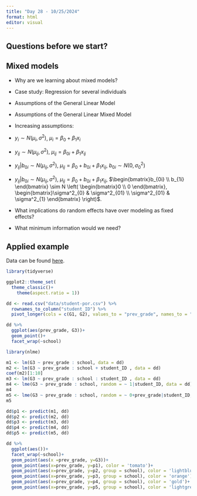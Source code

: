 ```yaml
---
title: "Day 28 - 10/25/2024"
format: html
editor: visual
---
```


## Questions before we start?

## Mixed models

- Why are we learning about mixed models?

- Case study: Regression for several individuals   
- Assumptions of the General Linear Model  
- Assumptions of the General Linear Mixed Model  
- Increasing assumptions:  
- $y_i \sim N(\mu_i, \sigma^2)$, $\mu_i = \beta_0 + \beta_1 x_i$
- $y_{ij} \sim N(\mu_{ij}, \sigma^2)$, $\mu_{ij} = \beta_{0i} + \beta_1 x_{ij}$  
- $y_{ij}|b_{0i} \sim N(\mu_{ij}, \sigma^2)$, $\mu_{ij} = \beta_{0} + b_{0i} + \beta_1 x_{ij}$, $b_{0i} \sim N(0, \sigma^2_0)$  
- $y_{ij}|b_{0i} \sim N(\mu_{ij}, \sigma^2)$, $\mu_{ij} = \beta_{0} + b_{0i} + \beta_1 x_{ij}$, $\begin{bmatrix}b_{0i} \\ b_{1i} \end{bmatrix} \sim N \left( \begin{bmatrix}0 \\ 0 \end{bmatrix}, \begin{bmatrix}\sigma^2_{0} & \sigma^2_{01} \\ \sigma^2_{01} & \sigma^2_{1} \end{bmatrix} \right)$.

- What implications do random effects have over modeling as fixed effects?  
- What minimum information would we need?  

## Applied example  

Data can be found [here](https://www.kaggle.com/datasets/devansodariya/student-performance-data).
```r
library(tidyverse)
```

```r
ggplot2::theme_set(
  theme_classic()+
    theme(aspect.ratio = 1))
```


```r
dd <- read.csv("data/student-por.csv") %>% 
  rownames_to_column("student_ID") %>% 
  pivot_longer(cols = c(G1, G2), values_to = "prev_grade", names_to = "term")
```

```r
dd %>% 
  ggplot(aes(prev_grade, G3))+
  geom_point()+
  facet_wrap(~school)
```

```r
library(nlme)
```


```r
m1 <- lm(G3 ~ prev_grade : school, data = dd)
m2 <- lm(G3 ~ prev_grade : school + student_ID , data = dd)
coef(m2)[1:10]
m3 <- lm(G3 ~ prev_grade : school : student_ID , data = dd)
m4 <- lme(G3 ~ prev_grade : school, random = ~ 1|student_ID, data = dd)
m4
m5 <- lme(G3 ~ prev_grade : school, random = ~ 0+prev_grade|student_ID, data = dd)
m5
```

```r
dd$p1 <- predict(m1, dd)
dd$p2 <- predict(m2, dd)
dd$p3 <- predict(m3, dd)
dd$p4 <- predict(m4, dd)
dd$p5 <- predict(m5, dd)

dd %>%
  ggplot(aes())+
  facet_wrap(~school)+
  geom_point(aes(x =prev_grade, y=G3))+
  geom_point(aes(x=prev_grade, y=p1), color = 'tomato')+
  geom_point(aes(x=prev_grade, y=p2, group = school), color = 'lightblue')+
  geom_point(aes(x=prev_grade, y=p3, group = school), color = 'orange')+
  geom_point(aes(x=prev_grade, y=p4, group = school), color = 'gold')+
  geom_point(aes(x=prev_grade, y=p5, group = school), color = 'lightgreen')
```

